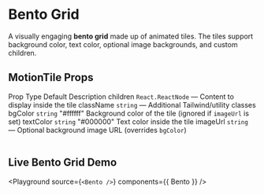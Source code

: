 
# Bento Grid

A visually engaging **bento grid** made up of animated tiles. The tiles support background color, text color, optional image backgrounds, and custom children.

## MotionTile Props

<Table>
  <thead>
    <Table.Tr>
      <Table.Th>Prop</Table.Th>
      <Table.Th>Type</Table.Th>
      <Table.Th>Default</Table.Th>
      <Table.Th>Description</Table.Th>
    </Table.Tr>
  </thead>
  <tbody>
    <Table.Tr>
      <Table.Td>children</Table.Td>
      <Table.Td><code>React.ReactNode</code></Table.Td>
      <Table.Td>—</Table.Td>
      <Table.Td>Content to display inside the tile</Table.Td>
    </Table.Tr>
    <Table.Tr>
      <Table.Td>className</Table.Td>
      <Table.Td><code>string</code></Table.Td>
      <Table.Td>—</Table.Td>
      <Table.Td>Additional Tailwind/utility classes</Table.Td>
    </Table.Tr>
    <Table.Tr>
      <Table.Td>bgColor</Table.Td>
      <Table.Td><code>string</code></Table.Td>
      <Table.Td>"#ffffff"</Table.Td>
      <Table.Td>Background color of the tile (ignored if <code>imageUrl</code> is set)</Table.Td>
    </Table.Tr>
    <Table.Tr>
      <Table.Td>textColor</Table.Td>
      <Table.Td><code>string</code></Table.Td>
      <Table.Td>"#000000"</Table.Td>
      <Table.Td>Text color inside the tile</Table.Td>
    </Table.Tr>
    <Table.Tr>
      <Table.Td>imageUrl</Table.Td>
      <Table.Td><code>string</code></Table.Td>
      <Table.Td>—</Table.Td>
      <Table.Td>Optional background image URL (overrides <code>bgColor</code>)</Table.Td>
    </Table.Tr>
  </tbody>
</Table>

## Live Bento Grid Demo

<Playground
  source={`<Bento />`}
  components={{ Bento }}
/>

